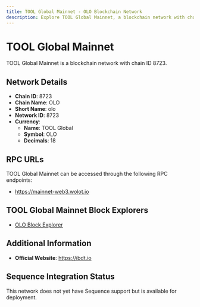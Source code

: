 ```yaml
--- 
title: TOOL Global Mainnet - OLO Blockchain Network
description: Explore TOOL Global Mainnet, a blockchain network with chain ID 8723. Learn about its native currency, TOOL Global, and how to interact with the network.
---
```


# TOOL Global Mainnet

TOOL Global Mainnet is a blockchain network with chain ID 8723.

## Network Details

- **Chain ID**: 8723
- **Chain Name**: OLO
- **Short Name**: olo
- **Network ID**: 8723
- **Currency**: 
  - **Name**: TOOL Global
  - **Symbol**: OLO
  - **Decimals**: 18

## RPC URLs

TOOL Global Mainnet can be accessed through the following RPC endpoints:

- https://mainnet-web3.wolot.io

## TOOL Global Mainnet Block Explorers

- [OLO Block Explorer](https://www.olo.network)

## Additional Information

- **Official Website**: https://ibdt.io

## Sequence Integration Status

This network does not yet have Sequence support but is available for deployment.
